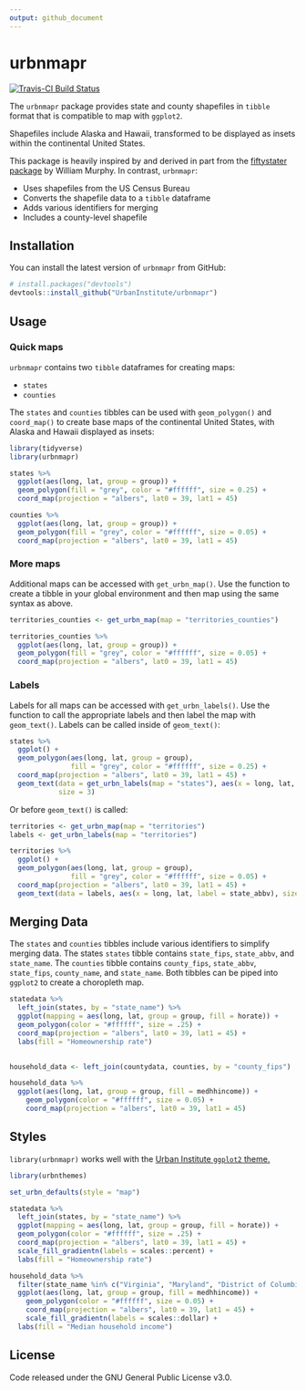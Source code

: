 ```yaml
---
output: github_document
---
```


<!-- README.md is generated from README.Rmd. Please edit that file -->

# urbnmapr

[![Travis-CI Build Status](https://travis-ci.org/UrbanInstitute/urbnmapr.svg?branch=master)](https://travis-ci.org/UrbanInstitute/urbnmapr)

The `urbnmapr` package provides state and county shapefiles in `tibble` format that is compatible to map with `ggplot2`.

Shapefiles include Alaska and Hawaii, transformed to be displayed as insets within the continental United States.

This package is heavily inspired by and derived in part from the [fiftystater package](https://cran.r-project.org/package=fiftystater) by William Murphy. In contrast, `urbnmapr`:

  - Uses shapefiles from the US Census Bureau
  - Converts the shapefile data to a `tibble` dataframe
  - Adds various identifiers for merging
  - Includes a county-level shapefile 

## Installation

You can install the latest version of `urbnmapr` from GitHub:

```r
# install.packages("devtools")
devtools::install_github("UrbanInstitute/urbnmapr")
```

## Usage

### Quick maps

`urbnmapr` contains two `tibble` dataframes for creating maps:

  - `states`
  - `counties`

The `states` and `counties` tibbles can be used with `geom_polygon()` and `coord_map()` to create base maps of the continental United States, with Alaska and Hawaii displayed as insets:

```r
library(tidyverse)
library(urbnmapr)

states %>%
  ggplot(aes(long, lat, group = group)) +
  geom_polygon(fill = "grey", color = "#ffffff", size = 0.25) +
  coord_map(projection = "albers", lat0 = 39, lat1 = 45)
```

```r
counties %>%
  ggplot(aes(long, lat, group = group)) +
  geom_polygon(fill = "grey", color = "#ffffff", size = 0.05) +
  coord_map(projection = "albers", lat0 = 39, lat1 = 45)
```

### More maps

Additional maps can be accessed with `get_urbn_map()`. Use the function to create a tibble in your global environment and then map using the same syntax as above. 

```r
territories_counties <- get_urbn_map(map = "territories_counties")

territories_counties %>%
  ggplot(aes(long, lat, group = group)) +
  geom_polygon(fill = "grey", color = "#ffffff", size = 0.05) +
  coord_map(projection = "albers", lat0 = 39, lat1 = 45)
```

### Labels

Labels for all maps can be accessed with `get_urbn_labels()`. Use the function to call the appropriate labels and then label the map with `geom_text()`. Labels can be called inside of `geom_text()`:

```r
states %>%
  ggplot() +
  geom_polygon(aes(long, lat, group = group), 
               fill = "grey", color = "#ffffff", size = 0.25) +
  coord_map(projection = "albers", lat0 = 39, lat1 = 45) +
  geom_text(data = get_urbn_labels(map = "states"), aes(x = long, lat, label = state_abbv), 
            size = 3)
```

Or before `geom_text()` is called:

```r
territories <- get_urbn_map(map = "territories")
labels <- get_urbn_labels(map = "territories")

territories %>%
  ggplot() +
  geom_polygon(aes(long, lat, group = group),
               fill = "grey", color = "#ffffff", size = 0.05) +
  coord_map(projection = "albers", lat0 = 39, lat1 = 45) +
  geom_text(data = labels, aes(x = long, lat, label = state_abbv), size = 3) 
```

## Merging Data

The `states` and `counties` tibbles include various identifiers to simplify merging data. The states `states` tibble contains `state_fips`, `state_abbv`, and `state_name`. The `counties` tibble contains `county_fips`, `state_abbv`, `state_fips`,  `county_name`, and `state_name`. Both tibbles can be piped into `ggplot2` to create a choropleth map.

```r
statedata %>% 
  left_join(states, by = "state_name") %>% 
  ggplot(mapping = aes(long, lat, group = group, fill = horate)) +
  geom_polygon(color = "#ffffff", size = .25) +
  coord_map(projection = "albers", lat0 = 39, lat1 = 45) +
  labs(fill = "Homeownership rate")
  
```


```r
household_data <- left_join(countydata, counties, by = "county_fips") 

household_data %>%
  ggplot(aes(long, lat, group = group, fill = medhhincome)) +
    geom_polygon(color = "#ffffff", size = 0.05) +
    coord_map(projection = "albers", lat0 = 39, lat1 = 45)
```

## Styles

`library(urbnmapr)` works well with the [Urban Institute `ggplot2` theme.](https://github.com/UrbanInstitute/urban_R_theme)

```r
library(urbnthemes)

set_urbn_defaults(style = "map")
```

```r

statedata %>% 
  left_join(states, by = "state_name") %>% 
  ggplot(mapping = aes(long, lat, group = group, fill = horate)) +
  geom_polygon(color = "#ffffff", size = .25) +
  coord_map(projection = "albers", lat0 = 39, lat1 = 45) +
  scale_fill_gradientn(labels = scales::percent) +
  labs(fill = "Homeownership rate")

```

```r
household_data %>%
  filter(state_name %in% c("Virginia", "Maryland", "District of Columbia")) %>%
  ggplot(aes(long, lat, group = group, fill = medhhincome)) +
    geom_polygon(color = "#ffffff", size = 0.05) +
    coord_map(projection = "albers", lat0 = 39, lat1 = 45) +
    scale_fill_gradientn(labels = scales::dollar) +
  labs(fill = "Median household income")
```

## License

Code released under the GNU General Public License v3.0.
